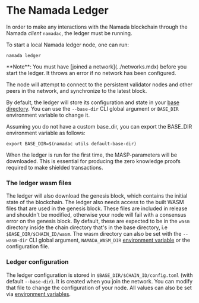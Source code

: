 
# The Namada Ledger

In order to make any interactions with the Namada blockchain through the Namada *client* `namadac`, the ledger must be running. 

To start a local Namada ledger node, one can run:

```shell copy
namada ledger
```

<Callout>
**Note**: You must have [joined a network](../networks.mdx) before you start the ledger. It throws an error if no network has been configured.

The node will attempt to connect to the persistent validator nodes and other peers in the network, and synchronize to the latest block.

By default, the ledger will store its configuration and state in your [base directory](./ledger/base-directory.md). 
You can use the `--base-dir` CLI global argument or `BASE_DIR` environment variable to change it.

Assuming you do not have a custom base_dir, you can export the BASE_DIR environment variable as follows:

```shell copy
export BASE_DIR=$(namadac utils default-base-dir)
```
</Callout>

When the ledger is run for the first time, the MASP-parameters will be downloaded. This is essential for producing the zero knowledge proofs required to make shielded transactions.

### The ledger wasm files
The ledger will also download the genesis block, which contains the initial state of the blockchain.
The ledger also needs access to the built WASM files that are used in the genesis block. 
These files are included in release and shouldn't be modified, otherwise your node will fail with a consensus error on the genesis block. 
By default, these are expected to be in the `wasm` directory inside the chain directory that's in the base directory, i.e `$BASE_DIR/$CHAIN_ID/wasm`.
The wasm directory can also be set with the `--wasm-dir` CLI global argument, `NAMADA_WASM_DIR` [environment variable](./ledger/env-vars.md) or the configuration file.

### Ledger configuration
The ledger configuration is stored in `$BASE_DIR/$CHAIN_ID/config.toml` (with
default `--base-dir`). It is created when you join the network. You can modify
that file to change the configuration of your node. All values can also be set
via [environment variables](./ledger/env-vars.md). 


